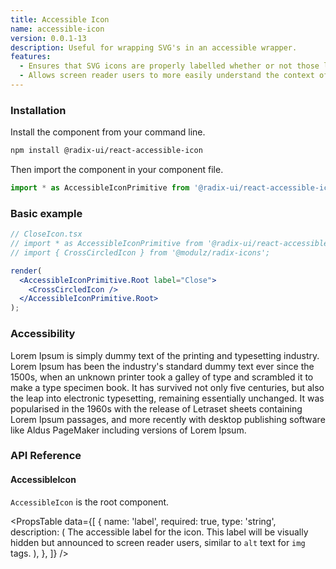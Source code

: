 ```yaml
---
title: Accessible Icon
name: accessible-icon
version: 0.0.1-13
description: Useful for wrapping SVG's in an accessible wrapper.
features:
  - Ensures that SVG icons are properly labelled whether or not those labels are visible.
  - Allows screen reader users to more easily understand the context of visual content.
---
```


### Installation

Install the component from your command line.

```bash
npm install @radix-ui/react-accessible-icon
```

Then import the component in your component file.

```jsx
import * as AccessibleIconPrimitive from '@radix-ui/react-accessible-icon';
```

### Basic example

```jsx live manual
// CloseIcon.tsx
// import * as AccessibleIconPrimitive from '@radix-ui/react-accessible-icon';
// import { CrossCircledIcon } from '@modulz/radix-icons';

render(
  <AccessibleIconPrimitive.Root label="Close">
    <CrossCircledIcon />
  </AccessibleIconPrimitive.Root>
);
```

### Accessibility

Lorem Ipsum is simply dummy text of the printing and typesetting industry. Lorem Ipsum has been the industry's standard dummy text ever since the 1500s, when an unknown printer took a galley of type and scrambled it to make a type specimen book. It has survived not only five centuries, but also the leap into electronic typesetting, remaining essentially unchanged. It was popularised in the 1960s with the release of Letraset sheets containing Lorem Ipsum passages, and more recently with desktop publishing software like Aldus PageMaker including versions of Lorem Ipsum.

### API Reference

#### AccessibleIcon

`AccessibleIcon` is the root component.

<PropsTable
  data={[
    {
      name: 'label',
      required: true,
      type: 'string',
      description: (
        <span>
          The accessible label for the icon. This label will be visually hidden
          but announced to screen reader users, similar to <Code>alt</Code> text for <Code>img</Code>
          tags.
        </span>
      ),
    },
  ]}
/>
